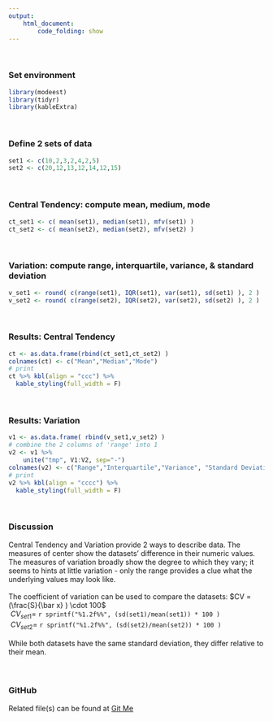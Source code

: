 ```yaml
---
output:
    html_document:
        code_folding: show
---
```

<br>

### Set environment
```r
library(modeest)
library(tidyr)
library(kableExtra)
```
<br>

### Define 2 sets of data
```r
set1 <- c(10,2,3,2,4,2,5)
set2 <- c(20,12,13,12,14,12,15)
```
<br>

### Central Tendency: compute mean, medium, mode 
```r
ct_set1 <- c( mean(set1), median(set1), mfv(set1) )
ct_set2 <- c( mean(set2), median(set2), mfv(set2) )
```
<br>

### Variation: compute range, interquartile, variance, & standard deviation
```r

v_set1 <- round( c(range(set1), IQR(set1), var(set1), sd(set1) ), 2 )
v_set2 <- round( c(range(set2), IQR(set2), var(set2), sd(set2) ), 2 )
```
<br>

### Results: Central Tendency
```r
ct <- as.data.frame(rbind(ct_set1,ct_set2) )
colnames(ct) <- c("Mean","Median","Mode")
# print
ct %>% kbl(align = "ccc") %>%
  kable_styling(full_width = F)
```
<br>

### Results: Variation
```r
v1 <- as.data.frame( rbind(v_set1,v_set2) )
# combine the 2 columns of 'range' into 1
v2 <- v1 %>%
    unite("tmp", V1:V2, sep="-")
colnames(v2) <- c("Range","Interquartile","Variance", "Standard Deviation")
# print
v2 %>% kbl(align = "cccc") %>%
  kable_styling(full_width = F)
```
<br>

### Discussion
Central Tendency and Variation provide 2 ways to describe data.
The measures of center show the datasets' difference in their
numeric values. The measures of variation broadly show the degree to which they vary; it seems to hints at little variation - only the range
provides a clue what the underlying values may look like.  
<br>
The coefficient of variation can be used to compare the datasets:
$CV = (\frac{S}{\bar x} ) \cdot 100$  
\ $CV_{set1} =$ `r sprintf("%1.2f%%", (sd(set1)/mean(set1)) * 100 ) `  
\ $CV_{set2} =$ `r sprintf("%1.2f%%", (sd(set2)/mean(set2)) * 100 ) `  
<br>
While both datasets have the same standard deviation, they differ relative
to their mean.  
<br><br>

### GitHub
Related file(s) can be found at <a href="https://github.com/eltownes/USF-LIS4273/tree/master/Module%202">Git Me</a>
<br><br>